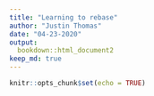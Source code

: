 ```yaml
---
title: "Learning to rebase"
author: "Justin Thomas"
date: "04-23-2020"
output: 
  bookdown::html_document2
keep_md: true
---
```


```r
knitr::opts_chunk$set(echo = TRUE)
```

